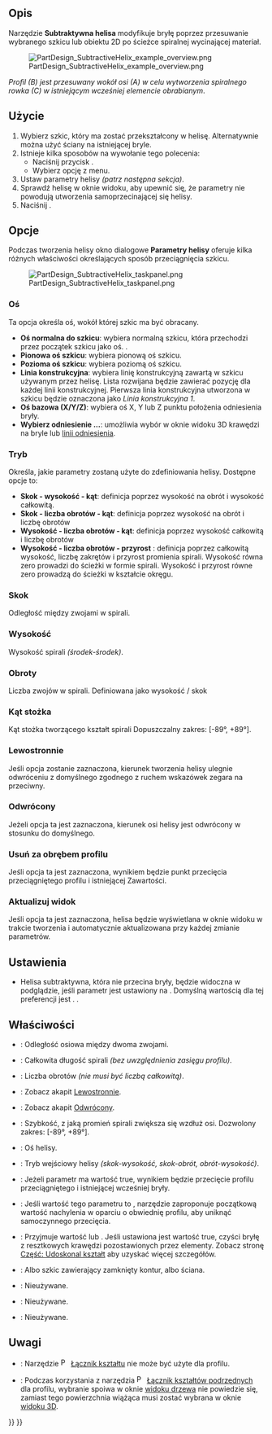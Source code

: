 <languages/>

{{Docnav/pl
|[[PartDesign_SubtractivePipe/pl|Odejmowanie wyciągnięciem wzdłuż ścieżki]]
|[[PartDesign_SubtractiveBox/pl|Subtraktywny prostopadłościan]]
|[[PartDesign_Workbench/pl|środowisko pracy Projekt Części]]
|IconL=PartDesign_SubtractivePipe.svg
|IconR=PartDesign_SubtractiveBox.svg
|IconC=Workbench_PartDesign.svg
}}

{{GuiCommand/pl
|Name=PartDesign SubtractiveHelix
|Name/pl=Projekt Części: Subtraktywna helisa
|MenuLocation=Projekt Części → Utwórz cechę przez odjęcie →  Subtraktywna helisa
|Workbenches=[[PartDesign_Workbench/pl|Projekt Części]]
|Version=0.19
|SeeAlso=[[PartDesign_AdditiveHelix/pl|Addytywna helisa]]
}}

<span id="Description"></span>
==Opis==

Narzędzie '''Subtraktywna helisa''' modyfikuje bryłę poprzez przesuwanie wybranego szkicu lub obiektu 2D po ścieżce spiralnej wycinającej materiał.

[[File:PartDesign_SubtractiveHelix_example_overview.png|none]]

''Profil (B) jest przesuwany wokół osi (A) w celu wytworzenia spiralnego rowka (C) w istniejącym wcześniej elemencie obrabianym''.

<span id="Usage"></span>
==Użycie==

# Wybierz szkic, który ma zostać przekształcony w helisę. Alternatywnie można użyć ściany na istniejącej bryle.
# Istnieje kilka sposobów na wywołanie tego polecenia:
#* Naciśnij przycisk {{Button|[[Image:PartDesign_SubtractiveHelix.svg|16px]] [[PartDesign_SubtractiveHelix/pl|Subtraktywna helisa]]}}.
#* Wybierz opcję {{MenuCommand|Projekt Części → Utwórz cechę przez odjęcie → [[Image:PartDesign_SubtractiveHelix.svg|16px]] Subtraktywna helisa}} z menu.
# Ustaw parametry helisy ''(patrz następna sekcja)''.
# Sprawdź helisę w oknie widoku, aby upewnić się, że parametry nie powodują utworzenia samoprzecinającej się helisy.
# Naciśnij {{Button|OK}}.

<span id="Options"></span>
==Opcje==

Podczas tworzenia helisy okno dialogowe '''Parametry helisy''' oferuje kilka różnych właściwości określających sposób przeciągnięcia szkicu.

[[File:PartDesign_SubtractiveHelix_taskpanel.png|frame|left]]

<span id="Axis"></span>
===Oś===

Ta opcja określa oś, wokół której szkic ma być obracany.
* '''Oś normalna do szkicu''': wybiera normalną szkicu, która przechodzi przez początek szkicu jako oś. {{Version/pl|0.20}}.
* '''Pionowa oś szkicu''': wybiera pionową oś szkicu.
* '''Pozioma oś szkicu''': wybiera poziomą oś szkicu.
* '''Linia konstrukcyjna''': wybiera linię konstrukcyjną zawartą w szkicu używanym przez helisę. Lista rozwijana będzie zawierać pozycję dla każdej linii konstrukcyjnej. Pierwsza linia konstrukcyjna utworzona w szkicu będzie oznaczona jako ''Linia konstrukcyjna 1''.
* '''Oś bazowa (X/Y/Z)''': wybiera oś X, Y lub Z punktu położenia odniesienia bryły.
* '''Wybierz odniesienie ...''': umożliwia wybór w oknie widoku 3D krawędzi na bryle lub [[PartDesign_Line/pl|linii odniesienia]].

<span id="Mode"></span>
===Tryb===

Określa, jakie parametry zostaną użyte do zdefiniowania helisy. Dostępne opcje to:
* '''Skok - wysokość - kąt''': definicja poprzez wysokość na obrót i wysokość całkowitą.
* '''Skok - liczba obrotów - kąt''': definicja poprzez wysokość na obrót i liczbę obrotów
* '''Wysokość - liczba obrotów - kąt''': definicja poprzez wysokość całkowitą i liczbę obrotów
* '''Wysokość - liczba obrotów - przyrost''' {{Version/pl|0.20}}: definicja poprzez całkowitą wysokość, liczbę zakrętów i przyrost promienia spirali. Wysokość równa zero prowadzi do ścieżki w formie spirali. Wysokość i przyrost równe zero prowadzą do ścieżki w kształcie okręgu.

<span id="Pitch"></span>
===Skok===

Odległość między zwojami w spirali.

<span id="Height"></span>
===Wysokość===

Wysokość spirali ''(środek-środek)''.

<span id="Turns"></span>
===Obroty===

Liczba zwojów w spirali. Definiowana jako wysokość / skok

<span id="Cone_Angle"></span>
===Kąt stożka===

Kąt stożka tworzącego kształt spirali Dopuszczalny zakres: [-89°, +89°].

<span id="Left_handed"></span>
===Lewostronnie===

Jeśli opcja zostanie zaznaczona, kierunek tworzenia helisy ulegnie odwróceniu z domyślnego zgodnego z ruchem wskazówek zegara na przeciwny.

<span id="Reversed"></span>
===Odwrócony===

Jeżeli opcja ta jest zaznaczona, kierunek osi helisy jest odwrócony w stosunku do domyślnego.

<span id="Remove_outside_of_profile"></span>
===Usuń za obrębem profilu===

Jeśli opcja ta jest zaznaczona, wynikiem będzie punkt przecięcia przeciągniętego profilu i istniejącej Zawartości.

<span id="Update_view"></span>
===Aktualizuj widok===

Jeśli opcja ta jest zaznaczona, helisa będzie wyświetlana w oknie widoku w trakcie tworzenia i automatycznie aktualizowana przy każdej zmianie parametrów. 

<span id="Preferences"></span>
==Ustawienia==

* Helisa subtraktywna, która nie przecina bryły, będzie widoczna w podglądzie, jeśli parametr {{MenuCommand|Przybory → Edycja parameterów... → BaseApp → Preferencje → Mod → PartDesign → SubtractiveHelixPreview}} jest ustawiony na {{TRUE/pl}}. Domyślną wartością dla tej preferencji jest {{TRUE/pl}}. {{Version/pl|0.20}}.

<span id="Properties"></span>
==Właściwości==

* {{PropertyData|Skok}}: Odległość osiowa między dwoma zwojami.
* {{PropertyData|Wysokość}}: Całkowita długość spirali ''(bez uwzględnienia zasięgu profilu)''.
* {{PropertyData|Obroty}}: Liczba obrotów ''(nie musi być liczbą całkowitą)''.
* {{PropertyData|Lewostronnie}}: Zobacz akapit [[#Lewostronnie|Lewostronnie]].
* {{PropertyData|Odwrócony}}: Zobacz akapit [[#Odwrócony|Odwrócony]].
* {{PropertyData|Kąt}}: Szybkość, z jaką promień spirali zwiększa się wzdłuż osi. Dozwolony zakres: [-89°, +89°].
* {{PropertyData|Oś odniesienia}}: Oś helisy.
* {{PropertyData|Tryb}}: Tryb wejściowy helisy ''(skok-wysokość, skok-obrót, obrót-wysokość)''.
* {{PropertyData|Zewnętrzny}}: Jeżeli parametr ma wartość true, wynikiem będzie przecięcie profilu przeciągniętego i istniejącej wcześniej bryły.
* {{PropertyData|Został edytowany}}: Jeśli wartość tego parametru to {{false/pl}}, narzędzie zaproponuje początkową wartość nachylenia w oparciu o obwiednię profilu, aby uniknąć samoczynnego przecięcia.
* {{PropertyData|Ulepsz}}: Przyjmuje wartość {{true/pl}} lub {{false/pl}}. Jeśli ustawiona jest wartość true, czyści bryłę z resztkowych krawędzi pozostawionych przez elementy. Zobacz stronę [[Part_RefineShape/pl|Część: Udoskonal kształt]] aby uzyskać więcej szczegółów.
* {{PropertyData|Profil}}: Albo szkic zawierający zamknięty kontur, albo ściana.
* {{PropertyData|Płaszczyzna środkowa}}: Nieużywane.
* {{PropertyData|Aż do ściany}}: Nieużywane.
* {{PropertyData|Zezwalaj na wiele ścian}}: Nieużywane.

<span id="Notes"></span>
==Uwagi==

* {{VersionMinus/pl|0.21}}: Narzędzie [[File:PartDesign_ShapeBinder.svg|16px]] [[PartDesign_ShapeBinder/pl|Łącznik kształtu]] nie może być użyte dla profilu.
* {{VersionMinus/pl|0.21}}: Podczas korzystania z narzędzia [[File:PartDesign_SubShapeBinder.svg|16px]] [[PartDesign_SubShapeBinder/pl|Łącznik kształtów podrzędnych]] dla profilu, wybranie spoiwa w oknie [[Tree_view/pl|widoku drzewa]] nie powiedzie się, zamiast tego powierzchnia wiążąca musi zostać wybrana w oknie [[3D_view/pl|widoku 3D]].


{{Docnav/pl
|[[PartDesign_SubtractivePipe/pl|Odejmowanie wyciągnięciem wzdłuż ścieżki]]
|[[PartDesign_SubtractiveBox/pl|Subtraktywny prostopadłościan]]
|[[PartDesign_Workbench/pl|środowisko pracy Projekt Części]]
|IconL=PartDesign_SubtractivePipe.svg
|IconR=PartDesign_SubtractiveBox.svg
|IconC=Workbench_PartDesign.svg
}}

{{PartDesign Tools navi{{#translation:}}}}
{{Userdocnavi{{#translation:}}}}
